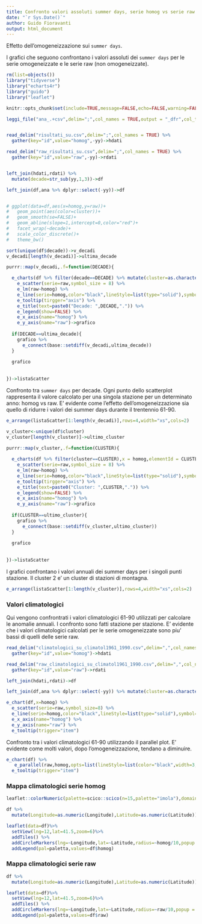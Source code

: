 ```yaml
---
title: Confronto valori assoluti summer days, serie homog vs serie raw
date: "`r Sys.Date()`"
author: Guido Fioravanti
output: html_document
---
```


Effetto dell'omogeneizzazione sui `summer days`.

I grafici che seguono confrontano i valori assoluti dei `summer days` per le serie omogeneizzate e le serie raw (non omogeneizzate).


```r
rm(list=objects())
library("tidyverse")
library("echarts4r")
library("guido")
library("leaflet")

knitr::opts_chunk$set(include=TRUE,message=FALSE,echo=FALSE,warning=FALSE,error=FALSE,fig.width = 10)

leggi_file("ana_.+csv",delim=";",col_names = TRUE,output = "_dfr",col_types = cols(.default = col_character()),path="./",full.names=TRUE)->ana


read_delim("risultati_su.csv",delim=";",col_names = TRUE) %>%
  gather(key="id",value="homog",-yy)->hdati

read_delim("raw_risultati_su.csv",delim=";",col_names = TRUE) %>%
  gather(key="id",value="raw",-yy)->rdati


left_join(hdati,rdati) %>%
  mutate(decade=str_sub(yy,1,3))->df

left_join(df,ana %>% dplyr::select(-yy))->df


# ggplot(data=df,aes(x=homog,y=raw))+
#   geom_point(aes(color=cluster))+
#   geom_smooth(se=FALSE)+
#   geom_abline(slope=1,intercept=0,color="red")+
#   facet_wrap(~decade)+
#   scale_color_discrete()+
#   theme_bw()

sort(unique(df$decade))->v_decadi
v_decadi[length(v_decadi)]->ultima_decade

purrr::map(v_decadi,.f=function(DECADE){

  e_charts(df %>% filter(decade==DECADE) %>% mutate(cluster=as.character(cluster)),x = homog,elementId = DECADE) %>%
    e_scatter(serie=raw,symbol_size = 8) %>%
    e_lm(raw~homog) %>%
    e_line(serie=homog,color="black",lineStyle=list(type="solid"),symbol="none") %>%
    e_tooltip(tirgger="axis") %>%
    e_title(text=paste0("Decade: ",DECADE,".")) %>%
    e_legend(show=FALSE) %>%
    e_x_axis(name="homog") %>%
    e_y_axis(name="raw")->grafico
  
  if(DECADE==ultima_decade){
    grafico %>%
      e_connect(base::setdiff(v_decadi,ultima_decade))
  }
  
  grafico
    
  
})->listaScatter
```

Confronto tra `summer days` per decade. Ogni punto dello scatterplot rappresenta il valore calcolato per una singola stazione per un determinato anno: homog vs raw. E' evidente come l'effetto dell'omogeneizzazione sia quello di ridurre i valori dei summer days durante il trentennio 61-90.

```r
e_arrange(listaScatter[1:length(v_decadi)],rows=4,width="xs",cols=2)
```
  

```r
v_cluster<-unique(df$cluster)
v_cluster[length(v_cluster)]->ultimo_cluster

purrr::map(v_cluster,.f=function(CLUSTER){
  
  e_charts(df %>% filter(cluster==CLUSTER),x = homog,elementId = CLUSTER) %>%
    e_scatter(serie=raw,symbol_size = 8) %>%
    e_lm(raw~homog) %>%
    e_line(serie=homog,color="black",lineStyle=list(type="solid"),symbol="none") %>%
    e_tooltip(tirgger="axis") %>%
    e_title(text=paste0("Cluster: ",CLUSTER,".")) %>%
    e_legend(show=FALSE) %>%
    e_x_axis(name="homog") %>%
    e_y_axis(name="raw")->grafico
  
  if(CLUSTER==ultimo_cluster){
    grafico %>%
      e_connect(base::setdiff(v_cluster,ultimo_cluster))
  }
  
  grafico
  
  
})->listaScatter
```

I grafici confrontano i valori annuali dei summer days per i singoli punti stazione. Il cluster 2 e' un cluster di stazioni di montagna. 

```r
e_arrange(listaScatter[1:length(v_cluster)],rows=4,width="xs",cols=2)
```

### Valori climatologici

Qui vengono confrontrati i valori climatologici 61-90 utilizzati per calcolare le anomalie annuali. I confronto sono fatti stazione per stazione. E' evidente che i valori climatologici calcolati per le serie omogeneizzate sono piu' bassi di quelli delle serie raw.

```r
read_delim("climatologici_su_climatol1961_1990.csv",delim=",",col_names = TRUE) %>%
  gather(key="id",value="homog")->hdati

read_delim("raw_climatologici_su_climatol1961_1990.csv",delim=",",col_names = TRUE) %>%
  gather(key="id",value="raw")->rdati

left_join(hdati,rdati)->df

left_join(df,ana %>% dplyr::select(-yy)) %>% mutate(cluster=as.character(cluster))->df

e_chart(df,x=homog) %>%
  e_scatter(serie=raw,symbol_size=8) %>%
  e_line(serie=homog,color="black",lineStyle=list(type="solid"),symbol="none") %>%
  e_x_axis(name="homog") %>%
  e_y_axis(name="raw") %>%
  e_tooltip(trigger="item")
```

Confronto tra i valori climatologici 61-90 utilizzando il parallel plot. E' evidente come molti valori, dopo l'omogeneizzazione, tendano a diminuire.

```r
e_chart(df) %>%
   e_parallel(raw,homog,opts=list(lineStyle=list(color="black",width=3,opacity=0.1))) %>%
  e_tooltip(trigger="item")

```


### Mappa climatologici serie homog

```r

leaflet::colorNumeric(palette=scico::scico(n=15,palette="imola"),domain = seq(0,150,10),alpha=1)->paletta

df %>%
  mutate(Longitude=as.numeric(Longitude),Latitude=as.numeric(Latitude))->df

leaflet(data=df)%>%
  setView(lng=12,lat=41.5,zoom=6)%>%
  addTiles() %>%
  addCircleMarkers(lng=~Longitude,lat=~Latitude,radius=~homog/10,popup  = ~as.character(homog),label=~id,color=~paletta(homog),fillOpacity = 1,weight = 0) %>%
  addLegend(pal=paletta,values=df$homog)
```

### Mappa climatologici serie raw

```r

df %>%
  mutate(Longitude=as.numeric(Longitude),Latitude=as.numeric(Latitude))->df

leaflet(data=df)%>%
  setView(lng=12,lat=41.5,zoom=6)%>%
  addTiles() %>%
  addCircleMarkers(lng=~Longitude,lat=~Latitude,radius=~raw/10,popup = ~as.character(raw),label=~id,color=~paletta(raw),fillOpacity = 1,weight = 0) %>%
  addLegend(pal=paletta,values=df$raw)
```
